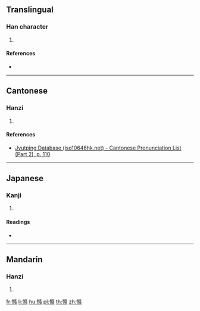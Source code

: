 ==Translingual==

===Han character===
{{Han char|rn=61|rad=心|as=12|sn=15|four=|canj=PNLB|ids=⿰忄隋}}

# {{defn|Han|sort=心12}}

====References====
* {{Han ref|kx=0403.040|dkj=11225|dj=0743.090|hdz=42348.060|uh=619C|ud=24988}}

----

==Cantonese==

===Hanzi===
{{yue-hanzi|jyut=[[do6]]|y=do6}}

# {{defn|lang=yue|sort=心12}}

====References====
* [http://www.iso10646hk.net/jp/document/download.jsp Jyutping Database (iso10646hk.net) - Cantonese Pronunciation List (Part 2), p. 110]

----

==Japanese==

===Kanji===
{{ja-kanji|grade=|rs=心12}}

# {{defn|lang=ja|sort=心12}}

====Readings====
* {{ja-readings|on=[[た]] (ta), [[だ]] (da)|kun=[[つつまない]] (tsutsumanai)}}

----

==Mandarin==

===Hanzi===
{{cmn-hanzi|pin=[[duǒ]] ([[duo3]])|wg=to<sup>3</sup>}}

# {{defn|lang=cmn|sort=心12}}

[[fr:憜]]
[[li:憜]]
[[hu:憜]]
[[pl:憜]]
[[th:憜]]
[[zh:憜]]